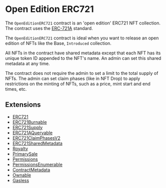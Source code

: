 # Open Edition ERC721

The `OpenEditionERC721` contract is an 'open edition' ERC721 NFT collection. The contract uses the [ERC-721A](/contracts/build/extensions/erc-721/ERC721) standard.

The `OpenEditionERC721` contract is ideal when you want to release an open edition of NFTs like the Base, `Introduced` collection.

All NFTs in the contract have shared metadata except that each NFT has its unique token ID appended to the NFT's name. An admin can set this shared metadata at any time.

The contract does not require the admin to set a limit to the total supply of NFTs. The admin can set claim phases (like in NFT Drop) to apply restrictions on the minting of NFTs, such as a price, mint start and end times, etc.

## Extensions

- [ERC721](/contracts/build/extensions/erc-721/ERC721)
- [ERC721Burnable](/contracts/build/extensions/erc-721/ERC721Burnable)
- [ERC721Supply](/contracts/build/extensions/erc-721/ERC721Supply)
- [ERC721AQueryable](/contracts/build/extensions)
- [ERC721ClaimPhasesV2](/contracts/build/extensions/erc-721/ERC721ClaimPhases)
- [ERC721SharedMetadata](/contracts/build/extensions)
- [Royalty](/contracts/build/extensions/general/Royalty)
- [PrimarySale](/contracts/build/extensions/general/PrimarySale)
- [Permissions](/contracts/build/extensions/general/Permissions)
- [PermissionsEnumerable](/contracts/build/extensions/general/Permissionsenumerable)
- [ContractMetadata](/contracts/build/extensions/general/ContractMetadata)
- [Ownable](/contracts/build/extensions/general/Ownable)
- [Gasless](/contracts/build/extensions)
